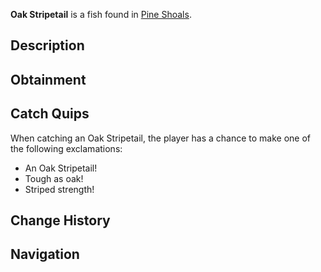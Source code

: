 {{FishInfobox
|image          = Oak Stripetail.png
|rarity         = Rare
|sea            = Second Sea
|location       = [[Pine Shoals]]
|sublocation    = 
|sources        = Fishing Rod
|radar_location = 
|prog_speed     = -5
|xp             = 110
|weather        = Foggy
|time           = Day
|season         = Winter
|bait           = Squid
|base_weight    = 10
|base_value     = 230
|weight_range   = 6
|base_chance    = 150
|base_resil     = 40
}}
'''Oak Stripetail''' is a {{Rarity|Rare}} fish found in [[Pine Shoals]].

== Description ==
{{Description|A resilient striker with a tail of oak strength.|Bestiary Entry}}

== Obtainment ==
{{Description|It lashes where the waters grow still.|Bestiary Hint}}
{{Fish Availability|
Pine Shoals
|top_rods      = 
Free Spirit Rod\317327.28\35976.01;
Trident Rod\304466.07\36163.54;
Leviathan's Fang Rod\295522.85\34636.17;
Azure Of Lagoon\263879.69\30602.11;
Egg Rod\228017.03\31177.15;
Training Rod\196382.81\24831.45;
Destiny Rod\177875.23\20395.36;
Nocturnal Rod\109431.84\102495.6;
Frog Rod\189880.69\24457.88;
Fortune Rod\170379.43\20417.01;
Blazebringer Rod\227805.2\31153.31;
Verdant Shear Rod\225857.43\30083.56;
No-Life Rod\219929.63\26915.69;
Seraphic Rod\194904.8\23150.19;
Ethereal Prism Rod\191532.3\22323.64;
Challenger's Rod\187398.91\22836.47;
Rod Of The Forgotten Fang\184075.2\21920.79;
Depthseeker Rod\183755.53\23549.95;
Rod Of The Exalted One\179275.11\21097.38;
Avalanche Rod\177957.7\22879.87;
Volcanic Rod\176948.86\21990.55;
Rod Of The Depths\176393.73\21189.07;
Zeus Rod\176055.88\21879.57;
Steady Rod\171150.35\20278.44
|recommended   = Free Spirit Rod
}}

== Catch Quips ==
When catching an Oak Stripetail, the player has a chance to make one of the following exclamations:
* An Oak Stripetail!
* Tough as oak!
* Striped strength!

== Change History ==
{{Change History|{{subst:Current Version}}}}

== Navigation ==
{{Fish Navbox|Pine Shoals}}